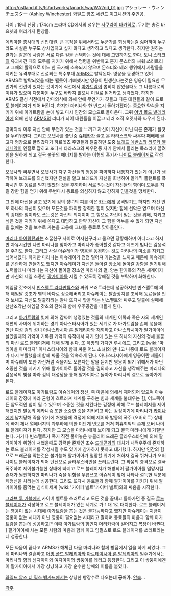 http://ostland.if.tv/ts/artworks/fanarts/wa/WA2nd_01.jpg
アシュレー・ウィンチェスター (Ashley Winchester)
[[와일드 암즈 세컨드 이그니션]]의 주인공.

나이 : 19세 신장 : 174cm
드라마 CD에서의 성우는 [[사쿠라이 타카히로]].
무기는 총검 바요넷과 여러가지 탄창들.

메리아블 총사대의 신입대원. 큰 목적을 위해서라도 누군가를 희생하는걸 싫어하며 누구라도 사실은 누구도 상처입히고 싶지 않다고 생각하고 있다고 생각한다. 하지만 원하는 결과는 같은데 사람은 서로 다른 길을 선택하는 것에 대해 고민하기도 한다.
[[토니 스타크]]의 유괴사건 때의 모두를 지키기 위해서 명령을 위반하고 혼자 몬스터와 싸워 쓰러트리고 그때의 활약으로 어느 한 국가에 소속되지 않으며 몬스터와 테러 행위에서 사람들을 지키는 유격부대로 신설되는 특수부대 [[ARMS]]로 발탁된다.
영웅을 동경하고 있어 ARMS로 발탁되었을 때는 뛸듯이 기뻐했지만 영웅이 탄생한다는것은 영웅이 필요한 무언가의 전란이 있다는 것이기에 식전에서 [[아가트람]]이 뽑히지 않았을때도 그 나름대로의 이유가 있으며 다툼따윈 누구도 바라지 않으니 이걸로 된거라고 생각했다.
하지만 ARMS 결성 식전에서 강마의식에 의해 안에 무언가가 깃들고 다른 대원들과 같이 프로토 블레이저가 되어 버린다. 하지만 마리나와 한 반드시 돌아가겠다는 중요한 약속을 지키기 위해 아가트람을 손에 넣고 다시 인간의 모습으로 돌아온다. 그뒤 [[어빙 폴드 발레리아]]에 의해 신생 [[ARMS]]의 리더가 되어 대원들을 이끌고 테러 조직 오뎃사와 싸우게 된다.

강마의식 이후 자신 안에 무언가 있는 것을 느끼고 자신이 자신이 아닌 다른 존재가 될것을 두려워한다. 그리고 오뎃사를 쫓던중 [[쥬데카]]가 끌고 온 타라스크와 싸우다 패배해 골고다 형장으로 끌려갔다가 하르멧츠 주민들과 탈출하던 도중 [[브래드 에반스]]와 [[리루카 엘레니악]]이 인질로 잡히고 또다시 타라스크와 싸우던중 자기 안에서 들리는 목소리에 끌려 힘을 원하게 되고 결국 불꽃의 에너지를 발하는 이형의 흑기사 [[나이트 블레이저]]로 각성한다.

오뎃사와 싸우면서 오뎃사가 자꾸 자신들의 행동을 파악하자 내통자가 있는게 아닌가 생각하여 브래드를 의심했지만 진실을 알고 브래드가 자신을 희생하여 알케믹 플랜트를 폭파시킨 후 동료를 믿지 않았던 것을 후회하며 서로 믿는것이 자신들의 힘이며 모두를 지킬 강한 힘을 얻기 위해 두번다시 동료를 의심하지 않고 강하게 믿을것을 맹세한다.

그 안에 마신을 품고 있기에 검의 성녀의 피를 이은 [[카논]]에게 공격받기도 하지만 자신 안 또 하나의 자신이 있으며 모든것을 파괴할 강력한 힘이 있지만 힘에 선악은 없으며 마신의 강대한 힘이라도 쓰는것은 자신의 의지이며 그 힘으로 자신이 믿는 것을 위해, 지키고 싶은 것을 지키기 위해 쓴다고 대답하고 만약 자신이 그 힘을 억누를 수 없게 되면 자신을 없애는 것을 보수로 카논을 고용해 그녀를 동료로 맞아들인다.

[[마리나 아이링턴]]과는 소꿉친구 사이로 여자친구라고 물으면 당황해하며 아니라고 하지만 자유시간만 나면 마리나를 찾아가고 마리나가 좋아할것 같다고 예쁘게 빛나는 감응석을 주기도 한다. 그리고 사실 아슈레이가 영웅을 동경하는 것도 마리나의 미소를 지키고 싶어서였다.
하지만 마리나는 아슈레이가 점점 멀어져 가는것을 느끼고 때문에 아슈레이를 곤란하게 만들기도 했지만 아슈레이가 자신은 돌아갈 장소에 돌아갈 강함을 얻기위해 노력할테니 마리나는 자신이 돌아갈 장소인 마리나의 곁, 양손 한가득의 작은 세계이지만 자신의 제일 소중한 [[팔가이아]]를 지킬 수 있도록 강해질 것을 부탁하며 화해한다.

헤임달 갓초에서 [[빈스펠트 라다만튜스]]와 싸워 쓰러트리는데 성공하지만 빈스펠트에 의해 헤임달 갓초가 별의 바다로 상승해버리고 아슈레이는 탈출장치를 조작해 동료들을 먼저 보내고 자신도 탈출하려는 찰나 또다시 앞을 막는 빈스펠트와 싸우고 탈출에 실패해 산산조각난 헤임달 갓초의 잔해와 함께 우주공간을 떠돌게 된다.

그리고 [[아가트람]]의 빛에 의해 감싸여 생명있는 것들의 세계인 이쪽과 죽은 자의 세계인 저편의 사이에 위치하는 경계 아나스타시아가 있는 세계로 가 아가트람을 손에 넣을때 만난 여성 검의 성녀 [[아나스타시아 룬 발레리아]]와 재회하고 아나스타시아가 팔가이아에 살았을때의 기억이 기록된 기억의 유적에서 자기 안에 있는 또 하나의 자신의 정체 불꽃의 마신 [[로드 블레이저]]에 대해 알게 된다. 또 욕망의 가디언 [[루시에드]], 그리고 [wiki:"마리아벨 아미티지" 아나스타시아와 함께 싸운 어느 소녀]와 만나고 나중에 로드 블레이저가 다시 부활했을때 함께 싸울 것을 약속하게 된다.
아나스타시아에게 영웅이란 제물이며 아슈레이 또한 자신처럼 죽을지도 모른다는 말을 듣지만 영웅이 되기 위해서가 아닌 소중한 것을 지키기 위해 팔가이아로 돌아갈 것을 결의하고 자신을 생각해주는 마리나의 감응석의 빛을 따라 검의 대성당을 통해 팔가이아로 돌아가 마리나의 곁으로 돌아가게 된다.

로드 블레이저도 아가트람도 아슈레이의 정신, 즉 마음에 의해서 제어되어 있으며 아슈레이의 감정에 따라 균형이 흐트러져 세계를 구하는 힘과 세계를 불태우는 힘, 어느쪽이든 압도적인 힘이 될 수 있으며 소중한 것을 지킨다는 감정에 의해 로드 블레이저를 제어해왔지만 발동의 메카니즘 또한 소중한 것을 지키려고 하는 감정이기에 마리나가 [[카이나]]에게 납치당해 죽을 위기에 쳐했을때 격정에 의해 제어와 발동의 폭주 (오버히트) 상태에 빠져 체내 열에너지의 과부하에 의한 이단계 변모를 거쳐 최흉최악의 존재 오버 나이트 블레이저가 된다. 하지만 그 모습을 마리나에게 보이게 되고 결국 마리나에게 거절받는다.
거기다 빈스펠트가 죽기 직전 풀어놓은 뉴클리어 드래곤 글라우스바인에 의해 팔가이아가 위험에 쳐했을때도 강력한 존재인 초수 [[드래곤]]과의 대치가 내적우주에 존재하는 로드 블레이저를 각성시킬 수도 있기에 참가하지 못하고 대기했다.
하지만 인간의 힘으로 드래곤을 막는것은 불가능해 팔가이아가 멸망할 위기에 쳐하자 결국 뛰쳐나가 오버 나이트 블레이저가 되어 단신으로 글라우스바인을 쓰러트린다. 그 싸움의 충격으로 결국 폭주하여 제어불가능한 상태에 빠지고 로드 블레이저가 해방되어 팔가이아를 멸망시킬 존재가 될뻔하지만 마리나가 죽을 위험을 무릅쓰고 아슈레이 앞에 나타나 설득한 덕분에 제정신을 차리는데 성공한다.
그리도 또다시 동료들과 함께 팔가이아를 지키기 위해 팔가이아를 좀먹는 침식이세계 [wiki:"카이퍼 벨트"카이버 벨트]와의 싸움을 시작한다.

[[그라브 루 가블]]에서 카이버 벨트를 쓰러트리고 모든 것을 끝내고 돌아가던 중 결국 [[로드 블레이저]]가 각성하고 로드 블레이저가 있는 세계로 가 1 대 1로 대치한다. 
로드 블레이저는 영웅이 없는 시대에 [[아가트람]]을 뽑는 것은 불가능하다고 했지만 아슈레이는 지금이 영웅이 없는 시대가 아닌 영웅이 필요없는 시대라고 말하며  동료들의 마음과 함께 아가트람을 뽑는데 성공하고[* 이때 아가트람의 힘인지 머리카락이 길어지고 복장이 바뀐다. ] 팔가이아에 사는 모든 사람의 마음과 함께 아크 임펄스로 로드 블레이저를 쓰러트리는데 성공한다.

모든 싸움이 끝나고 ARMS가 해체된 다음 마리나와 함께 빵집에서 일을 하게 되었다. 그뒤 마리나와 결혼하고 [[어빙 폴드 발레리아]]와 [[아르테이시아 룬 발레리아]]의 일주기에서는 마리나와 함께 남자아이와 여자아이의 쌍둥이를 데리고 등장한다. 그리고 이 쌍둥이에겐 이 팔가이아에서 가장 상냥하고 가장 순수한 남매의 이름을 붙였다.

[[와일드 암즈 더 핍스 뱅가드]]에서는 상냥한 빵장수로 나오는데 '''공처가'''. [[안습]]...

[[각주]]
